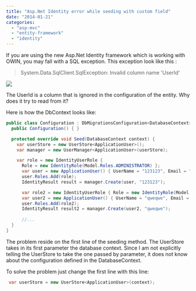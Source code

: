 ```yaml
---
title: "Asp.Net Identity error while seeding with custom field"
date: "2014-01-21"
categories: 
  - "asp-mvc"
  - "entity-framework"
  - "identity"
---
```


If you are using the new Asp.Net Identity framework which is working with OWIN, you may fall with a SQL exception. This exception look like this :

> System.Data.SqlClient.SqlException: Invalid column name 'UserId'

![](/images/blog/SeedingError-400x58.png)

The UserId is a column that is ignored in the configuration of the entity. Why does it try to read from it?

Here is how the DbContext looks like: 

```csharp
public class Configuration : DbMigrationsConfiguration<DatabaseContext> { 
  public Configuration() { }

  protected override void Seed(DatabaseContext context) { 
    var userStore = new UserStore<ApplicationUser>(); 
    var manager = new UserManager<ApplicationUser>(userStore);

    var role = new IdentityUserRole { 
      Role = new IdentityRole(Model.Roles.ADMINISTRATOR) }; 
      var user = new ApplicationUser() { UserName = "123123", Email = "123123@123.com", Language = "en-US" }; 
      user.Roles.Add(role); 
      IdentityResult result = manager.Create(user, "123123");

      var role2 = new IdentityUserRole { Role = new IdentityRole(Model.Roles.NORMAL) };
      var user2 = new ApplicationUser() { UserName = "qweqwe", Email = "qweqwe@qweqwe.com", Language = "fr-CA" }; 
      user.Roles.Add(role2); 
      IdentityResult result2 = manager.Create(user2, "qweqwe"); 
      
      //... 
  } 
} 
```

The problem reside on the first line of the seeding method. The UserStore takes in its first parameter the database context. Since I am not explicitly telling the UserStore to take the one passed by parameter, it does not know about the configuration defined in the DatabaseContext.

To solve the problem just change the first line with this line:


```csharp
 var userStore = new UserStore<ApplicationUser>(context); 
```
